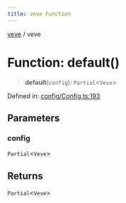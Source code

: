 ```yaml
---
title: veve Function
---
```


[veve](./docs/veve/Types.mdx) / veve


# Function: default()

> **default**(`config`): `Partial`\<`Veve`\>

Defined in: [config/Config.ts:193](https://github.com/tinytools-oss/veve/blob/be5b78158f59e7a302962ea6dd3ce70d92b54d39/src/config/Config.ts#L193)

## Parameters

### config

`Partial`\<`Veve`\>

## Returns

`Partial`\<`Veve`\>
